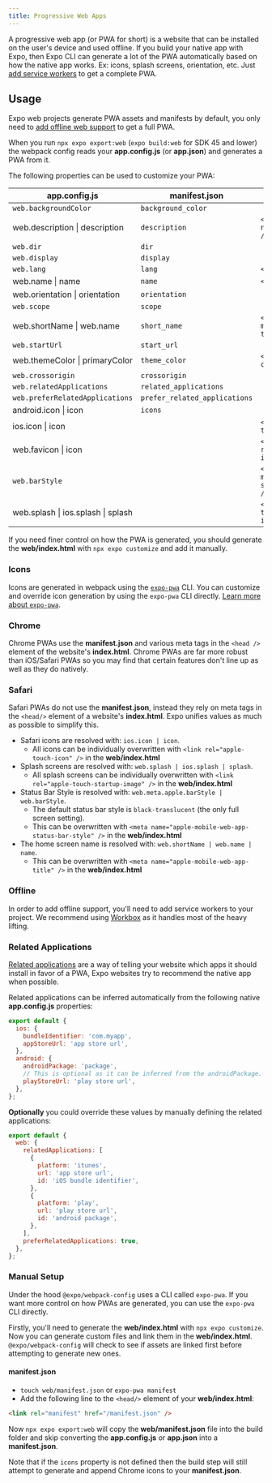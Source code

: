 ```yaml
---
title: Progressive Web Apps
---
```



A progressive web app (or PWA for short) is a website that can be installed on the user's device and used offline. If you build your native app with Expo, then Expo CLI can generate a lot of the PWA automatically based on how the native app works. Ex: icons, splash screens, orientation, etc. Just [add service workers](https://expo.fyi/enabling-web-service-workers) to get a complete PWA.

## Usage

Expo web projects generate PWA assets and manifests by default, you only need to [add offline web support](https://expo.fyi/enabling-web-service-workers) to get a full PWA.

When you run `npx expo export:web` (`expo build:web` for SDK 45 and lower) the webpack config reads your **app.config.js** (or **app.json**) and generates a PWA from it.

The following properties can be used to customize your PWA:

| **app.config.js**                                           | **manifest.json**             | **index.html**                                          |
| ----------------------------------------------------------- | ----------------------------- | ------------------------------------------------------- |
| `web.backgroundColor`                                       | `background_color`            |                                                         |
| <InlineCode>web.description \| description</InlineCode>     | `description`                 | `<meta name="description" />`                           |
| `web.dir`                                                   | `dir`                         |                                                         |
| `web.display`                                               | `display`                     |                                                         |
| `web.lang`                                                  | `lang`                        | `<html lang="">`                                        |
| <InlineCode>web.name \| name</InlineCode>                   | `name`                        | `<title />`                                             |
| <InlineCode>web.orientation \| orientation</InlineCode>     | `orientation`                 |                                                         |
| `web.scope`                                                 | `scope`                       |                                                         |
| <InlineCode>web.shortName \| web.name</InlineCode>          | `short_name`                  | `<meta name="apple-mobile-web-app-title"/>`             |
| `web.startUrl`                                              | `start_url`                   |                                                         |
| <InlineCode>web.themeColor \| primaryColor</InlineCode>     | `theme_color`                 | `<meta name="theme-color" />`                           |
| `web.crossorigin`                                           | `crossorigin`                 |                                                         |
| `web.relatedApplications`                                   | `related_applications`        |                                                         |
| `web.preferRelatedApplications`                             | `prefer_related_applications` |                                                         |
| <InlineCode>android.icon \| icon</InlineCode>               | `icons`                       |                                                         |
| <InlineCode>ios.icon \| icon</InlineCode>                   |                               | `<link rel="apple-touch-icon" >`                        |
| <InlineCode>web.favicon \| icon</InlineCode>                |                               | `<link rel="shortcut icon" >`                           |
| `web.barStyle`                                              |                               | `<meta name="apple-mobile-web-app-status-bar-style" />` |
| <InlineCode>web.splash \| ios.splash \| splash</InlineCode> |                               | `<link rel="apple-touch-startup-image" >`               |

If you need finer control on how the PWA is generated, you should generate the **web/index.html** with `npx expo customize` and add it manually.

### Icons

Icons are generated in webpack using the [`expo-pwa`][expo-pwa] CLI. You can customize and override icon generation by using the `expo-pwa` CLI directly. [Learn more about `expo-pwa`][expo-pwa].

[expo-pwa]: https://github.com/expo/expo-cli/tree/main/packages/pwa

### Chrome

Chrome PWAs use the **manifest.json** and various meta tags in the `<head />` element of the website's **index.html**. Chrome PWAs are far more robust than iOS/Safari PWAs so you may find that certain features don't line up as well as they do natively.

### Safari

Safari PWAs do not use the **manifest.json**, instead they rely on meta tags in the `<head/>` element of a website's **index.html**. Expo unifies values as much as possible to simplify this.

- Safari icons are resolved with: `ios.icon | icon`.
  - All icons can be individually overwritten with `<link rel="apple-touch-icon" />` in the **web/index.html**
- Splash screens are resolved with: `web.splash | ios.splash | splash`.
  - All splash screens can be individually overwritten with `<link rel="apple-touch-startup-image" />` in the **web/index.html**
- Status Bar Style is resolved with: `web.meta.apple.barStyle | web.barStyle`.
  - The default status bar style is `black-translucent` (the only full screen setting).
  - This can be overwritten with `<meta name="apple-mobile-web-app-status-bar-style" />` in the **web/index.html**
- The home screen name is resolved with: `web.shortName | web.name | name`.
  - This can be overwritten with `<meta name="apple-mobile-web-app-title" />` in the **web/index.html**

### Offline

In order to add offline support, you'll need to add service workers to your project. We recommend using [Workbox](https://developers.google.com/web/tools/workbox/modules/workbox-webpack-plugin) as it handles most of the heavy lifting.

### Related Applications

[Related applications](https://developer.mozilla.org/en-US/docs/Web/Manifest#related_applications) are a way of telling your website which apps it should install in favor of a PWA, Expo websites try to recommend the native app when possible.

Related applications can be inferred automatically from the following native **app.config.js** properties:

```js app.config.js
export default {
  ios: {
    bundleIdentifier: 'com.myapp',
    appStoreUrl: 'app store url',
  },
  android: {
    androidPackage: 'package',
    // This is optional as it can be inferred from the androidPackage.
    playStoreUrl: 'play store url',
  },
};
```

**Optionally** you could override these values by manually defining the related applications:

```js app.config.js
export default {
  web: {
    relatedApplications: [
      {
        platform: 'itunes',
        url: 'app store url',
        id: 'iOS bundle identifier',
      },
      {
        platform: 'play',
        url: 'play store url',
        id: 'android package',
      },
    ],
    preferRelatedApplications: true,
  },
};
```

### Manual Setup

Under the hood `@expo/webpack-config` uses a CLI called `expo-pwa`. If you want more control on how PWAs are generated, you can use the `expo-pwa` CLI directly.

Firstly, you'll need to generate the **web/index.html** with `npx expo customize`. Now you can generate custom files and link them in the **web/index.html**. `@expo/webpack-config` will check to see if assets are linked first before attempting to generate new ones.

#### manifest.json

- `touch web/manifest.json` or `expo-pwa manifest`
- Add the following line to the `<head/>` element of your **web/index.html**:

```html web/index.html
<link rel="manifest" href="/manifest.json" />
```

Now `npx expo export:web` will copy the **web/manifest.json** file into the build folder and skip converting the **app.config.js** or **app.json** into a **manifest.json**.

Note that if the `icons` property is not defined then the build step will still attempt to generate and append Chrome icons to your **manifest.json**.
